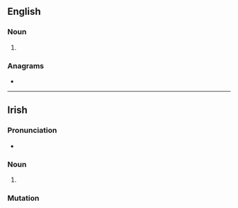 ==English==

===Noun===
{{head|en|noun plural form}}

# {{plural of|phi|lang=en}}

===Anagrams===
* {{anagrams|en|-ship|HIPs|hiPS|hips|pish|ship}}

----

==Irish==

===Pronunciation===
* {{IPA|[fʲɪʃ]|lang=ga}}

===Noun===
{{head|ga|mutated noun|g=f-s}}

# {{ga-lenition of|pis}}

===Mutation===
{{ga-mut-cons|p|is}}